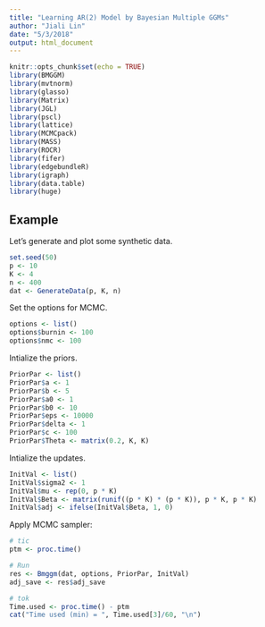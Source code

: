 ```yaml
---
title: "Learning AR(2) Model by Bayesian Multiple GGMs"
author: "Jiali Lin"
date: "5/3/2018"
output: html_document
---
```


```r
knitr::opts_chunk$set(echo = TRUE)
library(BMGGM)
library(mvtnorm)
library(glasso)
library(Matrix)
library(JGL)
library(pscl)
library(lattice)
library(MCMCpack)
library(MASS)
library(ROCR)
library(fifer)
library(edgebundleR)
library(igraph)
library(data.table)
library(huge)
```

## Example 

Let's generate and plot some synthetic data.

```r
set.seed(50)
p <- 10
K <- 4
n <- 400
dat <- GenerateData(p, K, n)
```

Set the options for MCMC.

```r
options <- list()
options$burnin <- 100
options$nmc <- 100
```

Intialize the priors.

```r
PriorPar <- list()
PriorPar$a <- 1
PriorPar$b <- 5
PriorPar$a0 <- 1
PriorPar$b0 <- 10
PriorPar$eps <- 10000
PriorPar$delta <- 1
PriorPar$c <- 100
PriorPar$Theta <- matrix(0.2, K, K)
```

Intialize the updates.

```r
InitVal <- list()
InitVal$sigma2 <- 1
InitVal$mu <- rep(0, p * K)
InitVal$Beta <- matrix(runif((p * K) * (p * K)), p * K, p * K)
InitVal$adj <- ifelse(InitVal$Beta, 1, 0)
```

Apply MCMC sampler:

```r
# tic
ptm <- proc.time()

# Run
res <- Bmggm(dat, options, PriorPar, InitVal)
adj_save <- res$adj_save

# tok
Time.used <- proc.time() - ptm
cat("Time used (min) = ", Time.used[3]/60, "\n")
```
